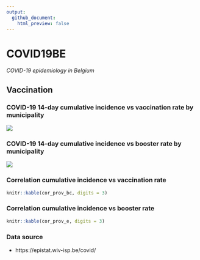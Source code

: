 ```yaml
---
output:
  github_document:
    html_preview: false
---
```


# COVID19BE
_COVID-19 epidemiology in Belgium_

## Vaccination

### COVID-19 14-day cumulative incidence vs vaccination rate by municipality
![](covid19be-vaccination.png)

### COVID-19 14-day cumulative incidence vs booster rate by municipality
![](covid19be-vaccination-booster.png)

### Correlation cumulative incidence vs vaccination rate

```r
knitr::kable(cor_prov_bc, digits = 3)
```

### Correlation cumulative incidence vs booster rate

```r
knitr::kable(cor_prov_e, digits = 3)
```

### Data source

- https://epistat.wiv-isp.be/covid/
